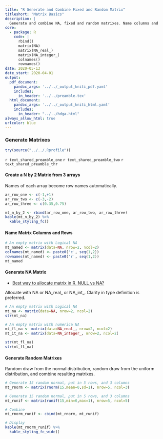 ```yaml
---
title: "R Generate and Combine Fixed and Random Matrix"
titleshort: "Matrix Basics"
description: |
  Generate and combine NA, fixed and random matrixes. Name columns and rows.
core:
  - package: R
    code: |
      rbind()
      matrix(NA)
      matrix(NA_real_)
      matrix(NA_integer_)
      colnames()
      rownames()
date: 2020-05-13
date_start: 2020-04-01
output:
  pdf_document:
    pandoc_args: '../../_output_kniti_pdf.yaml'
    includes:
      in_header: '../../preamble.tex'
  html_document:
    pandoc_args: '../../_output_kniti_html.yaml'
    includes:
      in_header: "../../hdga.html"
always_allow_html: true
urlcolor: blue
---
```


### Generate Matrixes

```r
try(source("../../.Rprofile"))
```

`r text_shared_preamble_one`
`r text_shared_preamble_two`
`r text_shared_preamble_thr`

#### Create a N by 2 Matrix from 3 arrays

Names of each array become row names automatically.

```r
ar_row_one <- c(-1,+1)
ar_row_two <- c(-3,-2)
ar_row_three <- c(0.35,0.75)

mt_n_by_2 <- rbind(ar_row_one, ar_row_two, ar_row_three)
kable(mt_n_by_2) %>%
  kable_styling_fc()
```

#### Name Matrix Columns and Rows

```r
# An empty matrix with Logical NA
mt_named <- matrix(data=NA, nrow=2, ncol=2)
colnames(mt_named) <- paste0('c', seq(1,2))
rownames(mt_named) <- paste0('r', seq(1,2))
mt_named
```

#### Generate NA Matrix

- [Best way to allocate matrix in R, NULL vs NA?](https://stackoverflow.com/a/26724451/8280804)

Allocate with NA or NA_real_ or NA_int_. Clarity in type definition is preferred. 

```r
# An empty matrix with Logical NA
mt_na <- matrix(data=NA, nrow=2, ncol=2)
str(mt_na)

# An empty matrix with numerica NA
mt_fl_na <- matrix(data=NA_real_, nrow=2, ncol=2)
mt_it_na <- matrix(data=NA_integer_, nrow=2, ncol=2)

str(mt_fl_na)
str(mt_fl_na)
```

#### Generate Random Matrixes

Random draw from the normal distribution, random draw from the uniform distribution, and combine resulting matrixes.

```r
# Generate 15 random normal, put in 5 rows, and 3 columns
mt_rnorm <- matrix(rnorm(15,mean=0,sd=1), nrow=5, ncol=3)

# Generate 15 random normal, put in 5 rows, and 3 columns
mt_runif <- matrix(runif(15,min=0,max=1), nrow=5, ncol=5)

# Combine
mt_rnorm_runif <- cbind(mt_rnorm, mt_runif)

# Display
kable(mt_rnorm_runif) %>%
  kable_styling_fc_wide()
```
